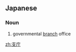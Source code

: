==Japanese==
{{ja-kanjitab|支|庁}}

===Noun===
{{ja-noun|しちょう}}

# governmental [[branch]] office

[[zh:支庁]]